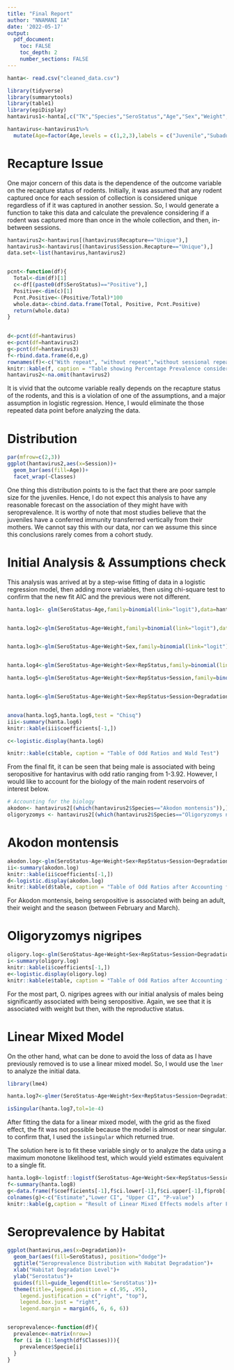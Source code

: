 ---
title: "Final Report"
author: "NNAMANI IA"
date: '2022-05-17'
output:
  pdf_document:
    toc: FALSE
    toc_depth: 2
    number_sections: FALSE
---



```{r echo=F, warning=F, message=F}

hanta<- read.csv("cleaned_data.csv")

library(tidyverse)
library(summarytools)
library(table1)
library(epiDisplay)
hantavirus1<-hanta[,c("TK","Species","SeroStatus","Age","Sex","Weight","ReproductiveStatus","RepStatus","Session","Recapture","Session.Recapture","Mgrid","Degradation")]

hantavirus<-hantavirus1%>%
  mutate(Age=factor(Age,levels = c(1,2,3),labels = c("Juvenile","Subadult","Adult")),Sex=factor(Sex,levels = c(2,1),labels = c("Female","Male")),Session=factor(Session,levels = c(1,2,3),labels=c("Pre Trt(JJ)","ON","FM")),SeroStatus=factor(SeroStatus,levels = c(0,1),labels = c("Negative","Positive")),Recapture=factor(Recapture,levels = c(0,1),labels = c("Unique","Non-Unique")),Session.Recapture=factor(Session.Recapture,levels = c(0,1),labels = c("Unique","Non-Unique")),RepStatus=factor(RepStatus,levels=c(0,1,2), labels = c("Not Available","Active","Non-Active")),Degradation=factor(Degradation,levels = c(1,2,3),labels=c("Most","Moderate","Least")),Classes=ifelse(hantavirus1$Species=="Akodon montensis","Akodon montensis", ifelse(hantavirus1$Species=="Hylaeamys megacephalus","Hylaeamys megacephalus", ifelse(hantavirus1$Species=="Oligoryzomys nigripes","Oligoryzomys nigripes", ifelse(hantavirus1$Species=="Oligoryzomys mattogrossae","Oligoryzomys mattogrossae","others")))))
```



# Recapture Issue

One major concern of this data is the dependence of the outcome variable on the recapture status of rodents. Initially, it was assumed that any rodent captured once for each session of collection is considered unique regardless of if it was captured in another session. So, I would generate a function to take this data and calculate the prevalence considering if a rodent was captured more than once in the whole collection, and then, in-between sessions.
```{r echo=F, warning=F, message=F}
hantavirus2<-hantavirus[(hantavirus$Recapture=="Unique"),]
hantavirus3<-hantavirus[(hantavirus$Session.Recapture=="Unique"),]
data.set<-list(hantavirus,hantavirus2)


pcnt<-function(df){
  Total<-dim(df)[1]
  c<-df[(paste0(df$SeroStatus)=="Positive"),]
  Positive<-dim(c)[1]
  Pcnt.Positive<-(Positive/Total)*100
  whole.data<-cbind.data.frame(Total, Positive, Pcnt.Positive)
  return(whole.data)
}

    
d<-pcnt(df=hantavirus)
e<-pcnt(df=hantavirus2)
g<-pcnt(df=hantavirus3)
f<-rbind.data.frame(d,e,g)
rownames(f)<-c("With repeat", "without repeat","without sessional repeat")
knitr::kable(f, caption = "Table showing Percentage Prevalence considering Recapture")
hantavirus2<-na.omit(hantavirus2)
```

It is vivid that the outcome variable really depends on the recapture status of the rodents, and this is a violation of one of the assumptions, and a major assumption in logistic regression. Hence, I would eliminate the those repeated data point before analyzing the data.


# Distribution
```{r,fig.height=6,fig.width=10, echo=F, warning=F}
par(mfrow=c(2,3))
ggplot(hantavirus2,aes(x=Session))+
  geom_bar(aes(fill=Age))+
  facet_wrap(~Classes)
```

One thing this distribution points to is the fact that there are poor sample size for the juveniles. Hence, I do not expect this analysis to have any reasonable forecast on the association of they might have with seroprevalence. It is worthy of note that most studies believe that the juveniles have a conferred immunity transferred vertically from their mothers. We cannot say this with our data, nor can we assume this since this conclusions rarely comes from a cohort study.


# Initial Analysis & Assumptions check

This analysis was arrived at by a step-wise fitting of data in a logistic regression model, then adding more variables, then using chi-square test to confirm that the new fit AIC and the previous were not different.


```{r echo=F, warning=F, message=F}

hanta.log1<- glm(SeroStatus~Age,family=binomial(link="logit"),data=hantavirus2)


hanta.log2<-glm(SeroStatus~Age+Weight,family=binomial(link="logit"),data=hantavirus2)


hanta.log3<-glm(SeroStatus~Age+Weight+Sex,family=binomial(link="logit"),data=hantavirus2)


hanta.log4<-glm(SeroStatus~Age+Weight+Sex+RepStatus,family=binomial(link="logit"),data=hantavirus2)

hanta.log5<-glm(SeroStatus~Age+Weight+Sex+RepStatus+Session,family=binomial(link="logit"),data=hantavirus2)


hanta.log6<-glm(SeroStatus~Age+Weight+Sex+RepStatus+Session+Degradation,family=binomial(link="logit"),data=hantavirus2)


anova(hanta.log5,hanta.log6,test = "Chisq")
iii<-summary(hanta.log6)
knitr::kable(iii$coefficients[-1,])

c<-logistic.display(hanta.log6)

knitr::kable(c$table, caption = "Table of Odd Ratios and Wald Test")
```


From the final fit, it can be seen that being male is associated with being seropositive for hantavirus with odd ratio ranging from 1-3.92. However, I would like to account for the biology of the main rodent reservoirs of interest below.


```{r echo=FALSE, MESSAGE=FALSE, warning=F}
# Accounting for the biology
akodon<- hantavirus2[(which(hantavirus2$Species=="Akodon montensis")),]
oligoryzomys <- hantavirus2[(which(hantavirus2$Species=="Oligoryzomys nigripes")),]

```


# Akodon montensis

```{r echo=FALSE, MESSAGE=FALSE, warning=F}

akodon.log<-glm(SeroStatus~Age+Weight+Sex+RepStatus+Session+Degradation,family=binomial(link="logit"),data=akodon)
ii<-summary(akodon.log)
knitr::kable(ii$coefficients[-1,])
d<-logistic.display(akodon.log)
knitr::kable(d$table, caption = "Table of Odd Ratios after Accounting for A. montensis Biology")
```

For Akodon montensis, being seropositive is associated with being an adult, their weight and the season (between February and March).

# Oligoryzomys nigripes

```{r echo=FALSE, MESSAGE=FALSE, warning=F}
oligory.log<-glm(SeroStatus~Age+Weight+Sex+RepStatus+Session+Degradation,family=binomial(link="logit"),data=oligoryzomys)
i<-summary(oligory.log)
knitr::kable(i$coefficients[-1,])
e<-logistic.display(oligory.log)
knitr::kable(e$table, caption = "Table of Odd Ratios after Accounting for O. nigripes Biology")
```


For the most part, O. nigripes agrees with our initial analysis of males being significantly associated with being seropositive. Again, we see that it is associated with weight but then, with the reproductive status.


# Linear Mixed Model

On the other hand, what can be done to avoid the loss of data as I have previously removed is to use a linear mixed model. So, I would use the `lmer` to analyze the initial data.


```{r echo=FALSE, MESSAGE=FALSE, warning=F}
library(lme4)

hanta.log7<-glmer(SeroStatus~Age+Weight+Sex+RepStatus+Session+Degradation+(1|Mgrid),data=hantavirus,family=binomial)

isSingular(hanta.log7,tol=1e-4)
```

After fitting the data for a linear mixed model, with the grid as the fixed effect, the fit was not possible because the model is almost or near singular. to confirm that, I used the `isSingular` which returned true.

The solution here is to fit these variable singly or to analyze the data using a maximum monotone likelihood test, which would yield estimates equivalent to a single fit. 

```{r echo=FALSE, MESSAGE=FALSE, warning=F}

hanta.log8<-logistf::logistf(SeroStatus~Age+Weight+Sex+RepStatus+Session+Degradation,data=hantavirus)
f<-summary(hanta.log8)
g<-data.frame(f$coefficients[-1],f$ci.lower[-1],f$ci.upper[-1],f$prob[-1])
colnames(g)<-c("Estimate","Lower CI", "Upper CI", "P-value")
knitr::kable(g,caption = "Result of Linear Mixed Effects models after Firth Correction and Penalization of Complicated Fit")
```

# Seroprevalence by Habitat

```{r echo=FALSE, warning=F, message=F}
ggplot(hantavirus,aes(x=Degradation))+
  geom_bar(aes(fill=SeroStatus), position="dodge")+
  ggtitle("Seroprevalence Distribution with Habitat Degradation")+
  xlab("Habitat Degradation Level")+
  ylab("Serostatus")+
  guides(fill=guide_legend(title='SeroStatus'))+
  theme(title=,legend.position = c(.95, .95),
    legend.justification = c("right", "top"),
    legend.box.just = "right",
    legend.margin = margin(6, 6, 6, 6))


seroprevalence<-function(df){
  prevalence<-matrix(nrow=)
  for (i in (1:length(df$Classes))){
    prevalence$Specie[i]
  }
}
```